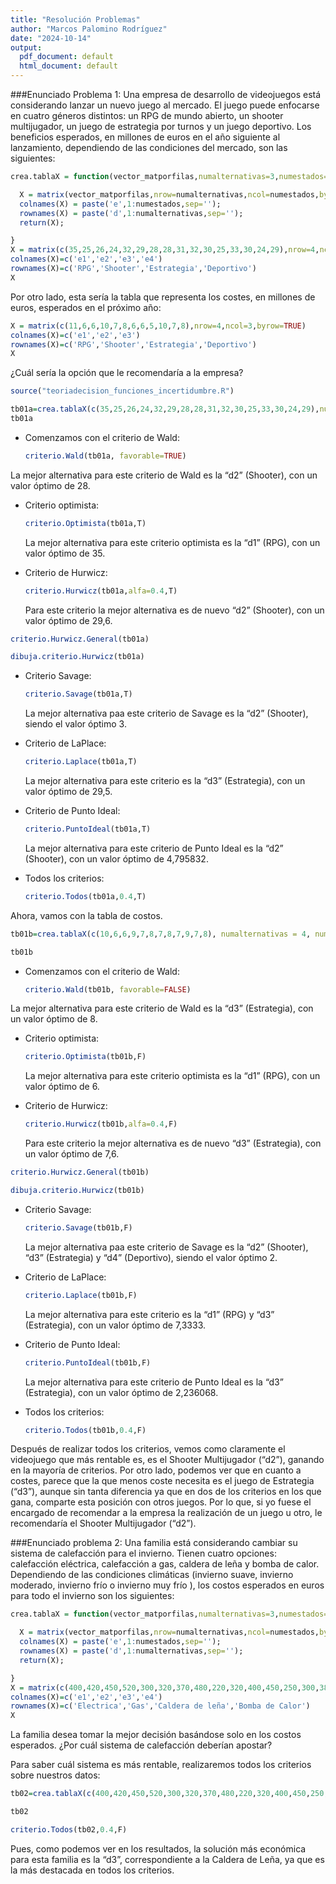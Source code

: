 ---
title: "Resolución Problemas"
author: "Marcos Palomino Rodríguez"
date: "2024-10-14"
output:
  pdf_document: default
  html_document: default
---
###Enunciado Problema 1:
Una empresa de desarrollo de videojuegos está considerando lanzar un nuevo juego al mercado. El juego puede enfocarse en cuatro géneros distintos: un RPG de mundo abierto, un shooter multijugador, un juego de estrategia por turnos y un juego deportivo. Los beneficios esperados, en millones de euros en el año siguiente al lanzamiento, dependiendo de las condiciones del mercado, son las siguientes:

```{r}
crea.tablaX = function(vector_matporfilas,numalternativas=3,numestados=4) {

  X = matrix(vector_matporfilas,nrow=numalternativas,ncol=numestados,byrow=TRUE)
  colnames(X) = paste('e',1:numestados,sep='');
  rownames(X) = paste('d',1:numalternativas,sep='');
  return(X);

}
X = matrix(c(35,25,26,24,32,29,28,28,31,32,30,25,33,30,24,29),nrow=4,ncol=4,byrow=TRUE)
colnames(X)=c('e1','e2','e3','e4')
rownames(X)=c('RPG','Shooter','Estrategia','Deportivo')
X
```

Por otro lado, esta sería la tabla que representa los costes, en millones de euros, esperados en el próximo año:

```{r}
X = matrix(c(11,6,6,10,7,8,6,6,5,10,7,8),nrow=4,ncol=3,byrow=TRUE)
colnames(X)=c('e1','e2','e3')
rownames(X)=c('RPG','Shooter','Estrategia','Deportivo')
X
```

¿Cuál sería la opción que le recomendaría a la empresa?
```{r}
source("teoriadecision_funciones_incertidumbre.R")

```

```{r }
tb01a=crea.tablaX(c(35,25,26,24,32,29,28,28,31,32,30,25,33,30,24,29),numalternativas = 4, numestados = 4)
tb01a
```

- Comenzamos con el criterio de Wald:
  
  ```{r}
criterio.Wald(tb01a, favorable=TRUE)
```

La mejor alternativa para este criterio de Wald es la "d2" (Shooter), con un valor óptimo de 28.

- Criterio optimista:
  
  ```{r}
criterio.Optimista(tb01a,T)
```
La mejor alternativa para este criterio optimista es la "d1" (RPG), con un valor óptimo de 35.

- Criterio de Hurwicz:
  
  ```{r}
criterio.Hurwicz(tb01a,alfa=0.4,T)
```
Para este criterio la mejor alternativa es de nuevo "d2" (Shooter), con un valor óptimo de 29,6.


```{r}
criterio.Hurwicz.General(tb01a)
```

```{r}
dibuja.criterio.Hurwicz(tb01a)
```
- Criterio Savage:
  
  ```{r}
criterio.Savage(tb01a,T)
```
La mejor alternativa paa este criterio de Savage es la "d2" (Shooter), siendo el valor óptimo 3. 

- Criterio de LaPlace:
  
  ```{r}
criterio.Laplace(tb01a,T)
```
La mejor alternativa para este criterio es la "d3" (Estrategia), con un valor óptimo de 29,5.

- Criterio de Punto Ideal:
  
  ```{r}
criterio.PuntoIdeal(tb01a,T)
```
La mejor alternativa para este criterio de Punto Ideal es la "d2" (Shooter), con un valor óptimo de 4,795832.

- Todos los criterios:
  
  ```{r}
criterio.Todos(tb01a,0.4,T)
```

Ahora, vamos con la tabla de costos.

```{r}
tb01b=crea.tablaX(c(10,6,6,9,7,8,7,8,7,9,7,8), numalternativas = 4, numestados = 3)

tb01b
```

- Comenzamos con el criterio de Wald:
  
  ```{r}
criterio.Wald(tb01b, favorable=FALSE)
```

La mejor alternativa para este criterio de Wald es la "d3" (Estrategia), con un valor óptimo de 8.

- Criterio optimista:
  
  ```{r}
criterio.Optimista(tb01b,F)
```
La mejor alternativa para este criterio optimista es la "d1" (RPG), con un valor óptimo de 6.

- Criterio de Hurwicz:
  
  ```{r}
criterio.Hurwicz(tb01b,alfa=0.4,F)
```
Para este criterio la mejor alternativa es de nuevo "d3" (Estrategia), con un valor óptimo de 7,6.


```{r}
criterio.Hurwicz.General(tb01b)
```

```{r}
dibuja.criterio.Hurwicz(tb01b)
```
- Criterio Savage:
  
  ```{r}
criterio.Savage(tb01b,F)
```
La mejor alternativa paa este criterio de Savage es la "d2" (Shooter), "d3" (Estrategia) y "d4" (Deportivo), siendo el valor óptimo 2. 

- Criterio de LaPlace:
  
  ```{r}
criterio.Laplace(tb01b,F)
```
La mejor alternativa para este criterio es la "d1" (RPG) y "d3" (Estrategia), con un valor óptimo de 7,3333.

- Criterio de Punto Ideal:
  
  ```{r}
criterio.PuntoIdeal(tb01b,F)
```
La mejor alternativa para este criterio de Punto Ideal es la "d3" (Estrategia), con un valor óptimo de 2,236068.

- Todos los criterios:
  
  ```{r}
criterio.Todos(tb01b,0.4,F)
```

Después de realizar todos los criterios, vemos como claramente el videojuego que más rentable es, es el Shooter Multijugador ("d2"), ganando en la mayoría de criterios. Por otro lado, podemos ver que en cuanto a costes, parece que la que menos coste necesita es el juego de Estrategia ("d3"), aunque sin tanta diferencia ya que en dos de los criterios en los que gana, comparte esta posición con otros juegos. Por lo que, si yo fuese el encargado de recomendar a la empresa la realización de un juego u otro, le recomendaría el Shooter Multijugador ("d2").


###Enunciado problema 2:
Una familia está considerando cambiar su sistema de calefacción para el invierno. Tienen cuatro opciones: calefacción eléctrica, calefacción a gas, caldera de leña y bomba de calor. Dependiendo de las condiciones climáticas (invierno suave, invierno moderado, invierno frío o invierno muy frío
), los costos esperados en euros para todo el invierno son los siguientes:

```{r}
crea.tablaX = function(vector_matporfilas,numalternativas=3,numestados=4) {

  X = matrix(vector_matporfilas,nrow=numalternativas,ncol=numestados,byrow=TRUE)
  colnames(X) = paste('e',1:numestados,sep='');
  rownames(X) = paste('d',1:numalternativas,sep='');
  return(X);

}
X = matrix(c(400,420,450,520,300,320,370,480,220,320,400,450,250,300,380,500),nrow=4,ncol=4,byrow=TRUE)
colnames(X)=c('e1','e2','e3','e4')
rownames(X)=c('Electrica','Gas','Caldera de leña','Bomba de Calor')
X
```

La familia desea tomar la mejor decisión basándose solo en los costos esperados. ¿Por cuál sistema de calefacción deberían apostar?

Para saber cuál sistema es más rentable, realizaremos todos los criterios sobre nuestros datos:

```{r}
tb02=crea.tablaX(c(400,420,450,520,300,320,370,480,220,320,400,450,250,300,380,500), numalternativas = 4, numestados = 4)

tb02
```
```{r}
criterio.Todos(tb02,0.4,F)
```
Pues, como podemos ver en los resultados, la solución más económica para esta familia es la "d3", correspondiente a la Caldera de Leña, ya que es la más destacada en todos los criterios. 
